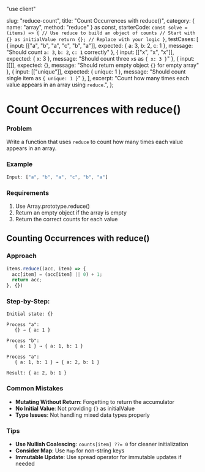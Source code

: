 "use client"

  slug: "reduce-count",
  title: "Count Occurrences with reduce()",
  category: { name: "array", method: "reduce" } as const,
  starterCode: `const solve = (items) => {
  // Use reduce to build an object of counts
  // Start with {} as initialValue
  return {}; // Replace with your logic
}`,
  testCases: [
    { input: [["a", "b", "a", "c", "b", "a"]], expected: { a: 3, b: 2, c: 1 }, message: "Should count `a: 3`, `b: 2`, `c: 1` correctly" },
    { input: [["x", "x", "x"]], expected: { x: 3 }, message: "Should count three `x`s as `{ x: 3 }`" },
    { input: [[]], expected: {}, message: "Should return empty object `{}` for empty array" },
    { input: [["unique"]], expected: { unique: 1 }, message: "Should count single item as `{ unique: 1 }`" },
  ],
  excerpt: "Count how many times each value appears in an array using `reduce`.",
};

# Count Occurrences with reduce()

### Problem
Write a function that uses `reduce` to count how many times each value appears in an array.

### Example
```js
Input: ["a", "b", "a", "c", "b", "a"]
```

### Requirements
1. Use Array.prototype.reduce()
2. Return an empty object if the array is empty
3. Return the correct counts for each value

## Counting Occurrences with reduce()

### Approach
```js
items.reduce((acc, item) => {
  acc[item] = (acc[item] || 0) + 1;
  return acc;
}, {})
```

### Step-by-Step:
```
Initial state: {}

Process "a":
   {} → { a: 1 }

Process "b":
   { a: 1 } → { a: 1, b: 1 }

Process "a":
   { a: 1, b: 1 } → { a: 2, b: 1 }

Result: { a: 2, b: 1 }
```

### Common Mistakes
- **Mutating Without Return**: Forgetting to return the accumulator
- **No Initial Value**: Not providing `{}` as initialValue
- **Type Issues**: Not handling mixed data types properly

### Tips
- **Use Nullish Coalescing**: `counts[item] ??= 0` for cleaner initialization
- **Consider Map**: Use `Map` for non-string keys
- **Immutable Update**: Use spread operator for immutable updates if needed
